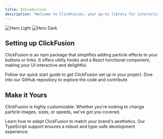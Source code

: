 ```yaml
---
title: Introduction
description: "Welcome to ClickFusion, your go-to library for interactive button effects."
---
```


<img
  className="block dark:hidden"
  src="/images/hero-dark.gif"
  alt="Hero Light"
/>
<img
  className="hidden dark:block"
  src="/images/hero-dark.gif"
  alt="Hero Dark"
/>

## Setting up ClickFusion

ClickFusion is an npm package that simplifies adding particle effects to your buttons or links. It offers utility hooks and a React functional component, making your UI interactive and delightful.

<CardGroup cols={2}>
  <Card
    title="Install via npm"
    icon="npm"
    href="/quickstart"
  >
    Follow our quick start guide to get ClickFusion set up in your project.
  </Card>
  <Card
    title="GitHub Repository"
    icon="github"
    href="https://github.com/BankkRoll/ClickFusion"
  >
    Dive into our GitHub repository to explore the code and contribute.
  </Card>
</CardGroup>

## Make it Yours

ClickFusion is highly customizable. Whether you're looking to change particle images, sizes, or speeds, we've got you covered. 

<CardGroup cols={2}>
  <Card
    title="Customize Effects"
    icon="palette"
    href="/essentials/customEffects"
  >
    Learn how to adapt ClickFusion to match your brand's aesthetics.
  </Card>
  <Card
    title="Type Safety"
    icon="shield-check"
    href="https://github.com/BankkRoll/ClickFusion/blob/main/src/types.d.ts"
  >
    Our TypeScript support ensures a robust and type-safe development experience.
  </Card>
</CardGroup>

